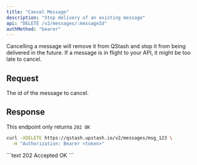 ```yaml
---
title: "Cancel Message"
description: "Stop delivery of an existing message"
api: "DELETE /v2/messages/:messageId"
authMethod: "bearer"
---
```


Cancelling a message will remove it from QStash and stop it from being delivered
in the future. If a message is in flight to your API, it might be too late to
cancel.

## Request

<ParamField path="messageId" type="string" required>
  The id of the message to cancel.
</ParamField>

## Response

This endpoint only returns `202 OK`

<RequestExample>

```sh
curl -XDELETE https://qstash.upstash.io/v2/messages/msg_123 \
  -H "Authorization: Bearer <token>"
```

</RequestExample>

<ResponseExample>
```text 202 Accepted
OK
```

</ResponseExample>

